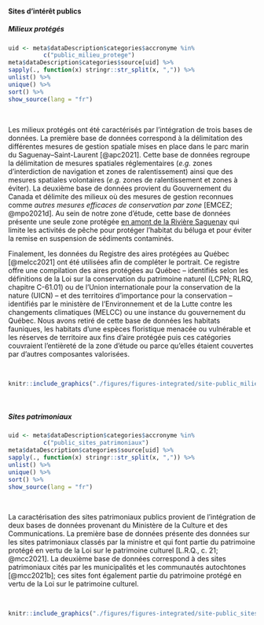 #### Sites d'intérêt publics

##### Milieux protégés

```r
uid <- meta$dataDescription$categories$accronyme %in% 
          c("public_milieu_protege")
meta$dataDescription$categories$source[uid] %>%
sapply(., function(x) stringr::str_split(x, ",")) %>%
unlist() %>%
unique() %>%
sort() %>%
show_source(lang = "fr")
```

<br/>

Les milieux protégés ont été caractérisés par l'intégration de trois bases de données. La première base de données correspond à la délimitation des différentes mesures de gestion spatiale mises en place dans le parc marin du Saguenay–Saint-Laurent [@apc2021]. Cette base de données regroupe la délimitation de mesures spatiales réglementaires (*e.g.* zones d'interdiction de navigation et zones de ralentissement) ainsi que des mesures spatiales volontaires (*e.g.* zones de ralentissement et zones à éviter). La deuxième base de données provient du Gouvernement du Canada et délimite des milieux où des mesures de gestion reconnues comme *autres mesures efficaces de conservation par zone* [EMCEZ; @mpo2021d]. Au sein de notre zone d'étude, cette base de données présente une seule zone protégée [en amont de la Rivière Saguenay](https://www.dfo-mpo.gc.ca/oceans/oecm-amcepz/refuges/saguenay-fra.html) qui limite les activités de pêche pour protéger l'habitat du béluga et pour éviter la remise en suspension de sédiments contaminés.


Finalement, les données du Registre des aires protégées au Québec [@melcc2021] ont été utilisées afin de compléter le portrait. Ce registre offre une compilation des aires protégées au Québec -- identifiés selon les définitions de la Loi sur la conservation du patrimoine naturel (LCPN; RLRQ, chapitre C-61.01) ou de l'Union internationale pour la conservation de la nature (UICN) -- et des territoires d'importance pour la conservation -- identifiés par le ministère de l'Environnement et de la Lutte contre les changements climatiques (MELCC) ou une instance du gouvernement du Québec. Nous avons retiré de cette base de données les habitats fauniques, les habitats d'une espèces floristique menacée ou vulnérable et les réserves de territoire aux fins d'aire protégée puis ces catégories couvraient l'entièreté de la zone d'étude ou parce qu'elles étaient couvertes par d'autres composantes valorisées. 


<br>

```r
knitr::include_graphics("./figures/figures-integrated/site-public_milieu_protege.png")
```

<br>


##### Sites patrimoniaux

```r
uid <- meta$dataDescription$categories$accronyme %in% 
          c("public_sites_patrimoniaux")
meta$dataDescription$categories$source[uid] %>%
sapply(., function(x) stringr::str_split(x, ",")) %>%
unlist() %>%
unique() %>%
sort() %>%
show_source(lang = "fr")
```

<br/>

La caractérisation des sites patrimoniaux publics provient de l'intégration de deux bases de données provenant du Ministère de la Culture et des Communications. La première base de données présente des données sur les sites patrimoniaux classés par la ministre et qui font partie du patrimoine protégé en vertu de la Loi sur le patrimoine culturel [L.R.Q., c. 21; @mcc2021]. La deuxième base de données correspond à des sites patrimoniaux cités par les municipalités et les communautés autochtones [@mcc2021b]; ces sites font également partie du patrimoine protégé en vertu de la Loi sur le patrimoine culturel.


<br>

```r
knitr::include_graphics("./figures/figures-integrated/site-public_sites_patrimoniaux.png")
```

<br>
